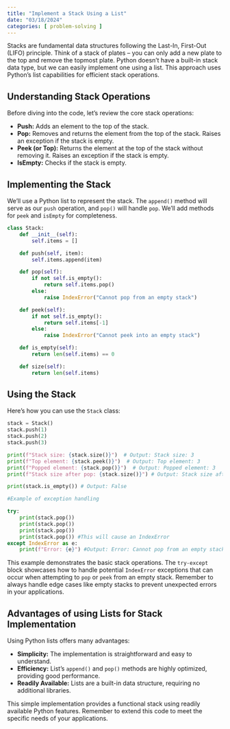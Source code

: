 ```yaml
---
title: "Implement a Stack Using a List"
date: "03/18/2024"
categories: [ problem-solving ]
---
```


Stacks are fundamental data structures following the Last-In, First-Out (LIFO) principle.  Think of a stack of plates – you can only add a new plate to the top and remove the topmost plate.  Python doesn't have a built-in stack data type, but we can easily implement one using a list. This approach uses Python's list capabilities for efficient stack operations.

## Understanding Stack Operations

Before diving into the code, let's review the core stack operations:

* **Push:** Adds an element to the top of the stack.
* **Pop:** Removes and returns the element from the top of the stack.  Raises an exception if the stack is empty.
* **Peek (or Top):** Returns the element at the top of the stack without removing it. Raises an exception if the stack is empty.
* **IsEmpty:** Checks if the stack is empty.


## Implementing the Stack

We'll use a Python list to represent the stack.  The `append()` method will serve as our `push` operation, and `pop()` will handle `pop`. We'll add methods for `peek` and `isEmpty` for completeness.

```python
class Stack:
    def __init__(self):
        self.items = []

    def push(self, item):
        self.items.append(item)

    def pop(self):
        if not self.is_empty():
            return self.items.pop()
        else:
            raise IndexError("Cannot pop from an empty stack")

    def peek(self):
        if not self.is_empty():
            return self.items[-1]
        else:
            raise IndexError("Cannot peek into an empty stack")

    def is_empty(self):
        return len(self.items) == 0

    def size(self):
        return len(self.items)

```

## Using the Stack

Here's how you can use the `Stack` class:


```python
stack = Stack()
stack.push(1)
stack.push(2)
stack.push(3)

print(f"Stack size: {stack.size()}")  # Output: Stack size: 3
print(f"Top element: {stack.peek()}")  # Output: Top element: 3
print(f"Popped element: {stack.pop()}")  # Output: Popped element: 3
print(f"Stack size after pop: {stack.size()}") # Output: Stack size after pop: 2

print(stack.is_empty()) # Output: False

#Example of exception handling

try:
    print(stack.pop())
    print(stack.pop())
    print(stack.pop())
    print(stack.pop()) #This will cause an IndexError
except IndexError as e:
    print(f"Error: {e}") #Output: Error: Cannot pop from an empty stack

```

This example demonstrates the basic stack operations. The `try-except` block showcases how to handle potential `IndexError` exceptions that can occur when attempting to `pop` or `peek` from an empty stack. Remember to always handle edge cases like empty stacks to prevent unexpected errors in your applications.


##  Advantages of using Lists for Stack Implementation

Using Python lists offers many advantages:

* **Simplicity:**  The implementation is straightforward and easy to understand.
* **Efficiency:**  List's `append()` and `pop()` methods are highly optimized, providing good performance.
* **Readily Available:** Lists are a built-in data structure, requiring no additional libraries.


This simple implementation provides a functional stack using readily available Python features. Remember to extend this code to meet the specific needs of your applications.